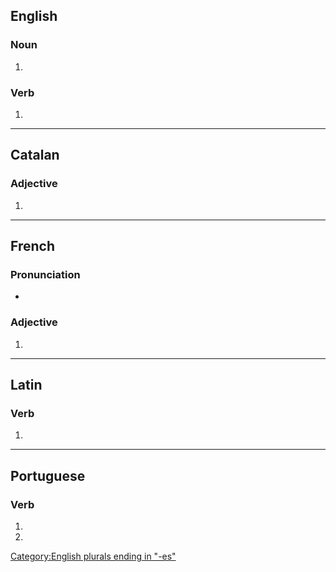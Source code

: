 {{also|complexés}}

==English==

===Noun===
{{head|en|noun form}}

# {{plural of|en|complex}}

===Verb===
{{head|en|verb form}}

# {{en-third-person singular of|complex}}

[[Category:English plurals ending in "-es"]]

----

==Catalan==

===Adjective===
{{head|ca|adjective form}}

# {{feminine plural of|ca|complex}}

----

==French==

===Pronunciation===
* {{audio|fr|LL-Q150 (fra)-Lyokoï-complexes.wav|Audio}}

===Adjective===
{{head|fr|adjective form}}

# {{plural of|fr|complexe}}

----

==Latin==

===Verb===
{{la-verb-form|complexēs}}

# {{inflection of|la|complexō||2|s|pres|actv|subj}}

----

==Portuguese==

===Verb===
{{head|pt|verb form}}

# {{inflection of|pt|complexar||2|s|pres|subj}}
# {{inflection of|pt|complexar||2|s|negative|impr}}